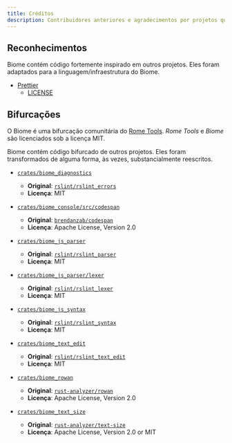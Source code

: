 ```yaml
---
title: Créditos
description: Contribuidores anteriores e agradecimentos por projetos que nos inspiram.
---
```



<Contributors />

## Reconhecimentos

Biome contém código fortemente inspirado em outros projetos. Eles foram adaptados para a linguagem/infraestrutura do Biome.

- [Prettier](https://github.com/prettier/prettier/)
  - [LICENSE](https://github.com/biomejs/biome/blob/main/crates/biome_js_formatter/LICENSE)

## Bifurcações

O Biome é uma bifurcação comunitária do [Rome Tools](https://github.com/biomejs/biome/).
_Rome Tools_ e _Biome_ são licenciados sob a licença MIT.

Biome contém código bifurcado de outros projetos. Eles foram transformados de alguma forma, às vezes, substancialmente reescritos.

- [`crates/biome_diagnostics`](https://github.com/biomejs/biome/tree/main/crates/biome_diagnostics)

  - **Original**: [`rslint/rslint_errors`](https://github.com/rslint/rslint/tree/master/crates/rslint_errors)
  - **Licença**: MIT

- [`crates/biome_console/src/codespan`](https://github.com/biomejs/biome/tree/main/crates/biome_console/src/codespan)

  - **Original**: [`brendanzab/codespan`](https://github.com/brendanzab/codespan)
  - **Licença**: Apache License, Version 2.0

- [`crates/biome_js_parser`](https://github.com/biomejs/biome/tree/main/crates/biome_js_parser)

  - **Original**: [`rslint/rslint_parser`](https://github.com/rslint/rslint/tree/master/crates/rslint_parser)
  - **Licença**: MIT

- [`crates/biome_js_parser/lexer`](https://github.com/biomejs/biome/tree/main/crates/biome_js_parser/src/lexer)

  - **Original**: [`rslint/rslint_lexer`](https://github.com/rslint/rslint/tree/master/crates/rslint_lexer)
  - **Licença**: MIT

- [`crates/biome_js_syntax`](https://github.com/biomejs/biome/tree/main/crates/biome_js_syntax)

  - **Original**: [`rslint/rslint_syntax`](https://github.com/rslint/rslint/tree/master/crates/rslint_syntax)
  - **Licença**: MIT

- [`crates/biome_text_edit`](https://github.com/biomejs/biome/tree/main/crates/biome_text_edit)

  - **Original**: [`rslint/rslint_text_edit`](https://github.com/rslint/rslint/tree/master/crates/rslint_text_edit)
  - **Licença**: MIT

- [`crates/biome_rowan`](https://github.com/biomejs/biome/tree/main/crates/biome_rowan)

  - **Original**: [`rust-analyzer/rowan`](https://github.com/rust-analyzer/rowan)
  - **Licença**: Apache License, Version 2.0

- [`crates/biome_text_size`](https://github.com/biomejs/biome/tree/main/crates/biome_text_size)

  - **Original**: [`rust-analyzer/text-size`](https://github.com/rust-analyzer/text-size)
  - **Licença**: Apache License, Version 2.0 or MIT
